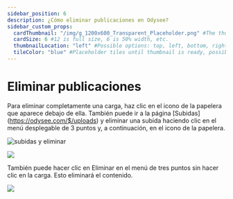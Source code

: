 ---
sidebar_position: 6
description: ¿Cómo eliminar publicaciones en Odysee?
sidebar_custom_props:
  cardThumbnail: "/img/g_1200x600_Transparent_Placeholder.png" #The thumbnail on the category card.
  cardSize: 6 #12 is full size, 6 is 50% width, etc.
  thumbnailLocation: "left" #Possible options: top, left, bottom, right, none
  tileColor: "blue" #Placeholder tiles until thumbnail is ready, possible options: blue, cream, darkpurple, lightpurple, mauve, orange, pink, none
---

# Eliminar publicaciones

Para eliminar completamente una carga, haz clic en el icono de la papelera que aparece debajo de ella. También puede ir a la página [Subidas] (https://odysee.com/$/uploads) y eliminar una subida haciendo clic en el menú desplegable de 3 puntos y, a continuación, en el icono de la papelera.

![subidas y eliminar](https://thumbs.odycdn.com/27fe738b4a9188f33381697359fb0455.webp)

![](/img/en/category-uploading21.png)

También puede hacer clic en Eliminar en el menú de tres puntos sin hacer clic en la carga. Esto eliminará el contenido.

![](/img/en/category-uploading22.png)